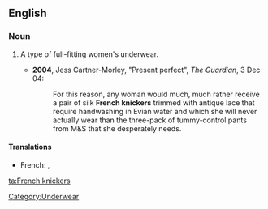 ==English==
{{wikipedia}}
===Noun===
{{en-plural noun|[[French]] [[knickers]]}}

# {{UK}} A type of full-fitting women's underwear.
#*'''2004''', Jess Cartner-Morley, "Present perfect", ''The Guardian'', 3 Dec 04:
#*:For this reason, any woman would much, much rather receive a pair of silk '''French knickers''' trimmed with antique lace that require handwashing in Evian water and which she will never actually wear than the three-pack of tummy-control pants from M&S that she desperately needs. 

====Translations====
{{trans-top}}
*French: {{t|fr|culotte-short|f}}, {{t|fr|culotte flottante|f}}
{{trans-mid}}
{{trans-bottom}}

[[Category:Underwear]]

[[ta:French knickers]]
